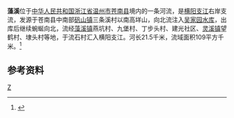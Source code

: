 '''藻溪'''位于[[中华人民共和国|中华人民共和国]][[浙江省|浙江省]][[温州市|温州市]][[苍南县|苍南县]]境内的一条河流，是[[横阳支江|横阳支江]]右岸支流，发源于苍南县中南部[[矾山镇_(苍南县)|矾山镇]]三条溪村以南高垟山，向北流注入[[吴家园水库|吴家园水库]]，出库后继续蜿蜒向北，流经[[藻溪镇_(苍南县)|藻溪镇]]燕坑村、九堡村、丁步头村、建光社区、[[灵溪镇_(苍南县)|灵溪镇]]望鹤村、埭头村等地，于流石村汇入横阳支江。河长21.5千米，流域面积109平方千米。<ref name="中国河湖大典">{{cite book zh |author=《[[中国河湖大典|中国河湖大典]]》编纂委员会 |title=《中国河湖大典·东南诸河、台湾卷》 |format=M |edition=1 |location=北京 |publisher=中国水利水电出版社 |date=2014年12月 |pages=69页 |id= ISBN 978-7-5170-2765-2}}</ref>

==参考资料==
{{reflist}}
{{China-river-stub}}

[[Category:温州河流|Z]]
